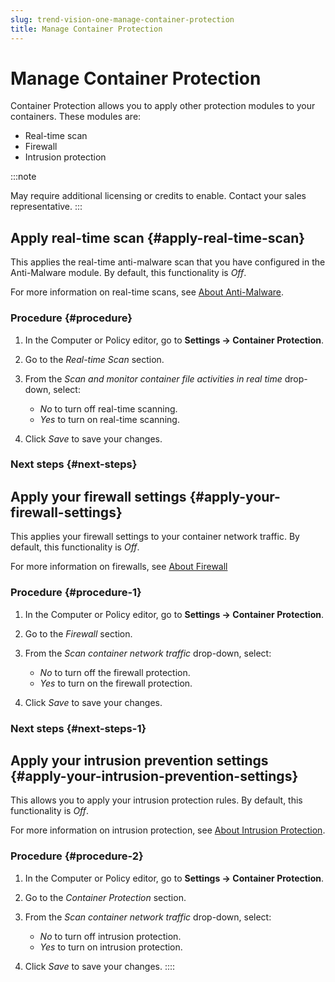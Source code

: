 ```yaml
---
slug: trend-vision-one-manage-container-protection
title: Manage Container Protection
---
```

# Manage Container Protection

Container Protection allows you to apply other protection modules to your containers. These modules are:

- Real-time scan
- Firewall
- Intrusion protection

:::note

May require additional licensing or credits to enable. Contact your sales representative.
:::

## Apply real-time scan {#apply-real-time-scan}

This applies the real-time anti-malware scan that you have configured in the Anti-Malware module. By default, this functionality is *Off*.

For more information on real-time scans, see [About Anti-Malware](anti-malware.mdx).

### Procedure {#procedure}

1.  In the Computer or Policy editor, go to **Settings → Container Protection**.

2.  Go to the *Real-time Scan* section.

3.  From the *Scan and monitor container file activities in real time* drop-down, select:

    - *No* to turn off real-time scanning.
    - *Yes* to turn on real-time scanning.

4.  Click *Save* to save your changes.

### Next steps {#next-steps}

## Apply your firewall settings {#apply-your-firewall-settings}

This applies your firewall settings to your container network traffic. By default, this functionality is *Off*.

For more information on firewalls, see [About Firewall](firewall.mdx)

### Procedure {#procedure-1}

1.  In the Computer or Policy editor, go to **Settings → Container Protection**.

2.  Go to the *Firewall* section.

3.  From the *Scan container network traffic* drop-down, select:

    - *No* to turn off the firewall protection.
    - *Yes* to turn on the firewall protection.

4.  Click *Save* to save your changes.

### Next steps {#next-steps-1}

## Apply your intrusion prevention settings {#apply-your-intrusion-prevention-settings}

This allows you to apply your intrusion protection rules. By default, this functionality is *Off*.

For more information on intrusion protection, see [About Intrusion Protection](intrusion-prevention.mdx).

### Procedure {#procedure-2}

1.  In the Computer or Policy editor, go to **Settings → Container Protection**.

2.  Go to the *Container Protection* section.

3.  From the *Scan container network traffic* drop-down, select:

    - *No* to turn off intrusion protection.
    - *Yes* to turn on intrusion protection.

4.  Click *Save* to save your changes.
::::
